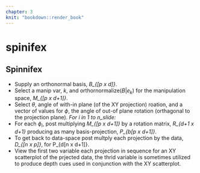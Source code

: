 ```yaml
---
chapter: 3
knit: "bookdown::render_book"
---
```


# spinifex {#ch:tour}


## Spinnifex

* Supply an orthonormal basis, *B_{[p x d]}*.
* Select a manip var, $k$, and orthornormalize(*B*|$e_k$) for the manipulation space, *M_{[p x d+1]}*.
* Select $\theta$, angle of with-in plane (of the XY projection) roation, and a vector of values for $\phi$, the angle of out-of plane rotation (orthagonal to the projection plane). 
*For i in 1 to n_slide:*
* For each $\phi_i$, post multiplying *M_{[p x d+1]}* by a rotation matrix, *R_{d+1 x d+1}* producing as many basis-projection, *P_{b[p x d+1]}*.
* To get back to data-space post multply each projection by the data, *D_{[n x p]}*, for P_{d[n x d+1]}.
* View the first two variable each projection in sequence for an XY scatterplot of the prjected data, the thrid variable is sometimes utilized to produce depth cues used in conjunction with the XY scatterplot.





<!-- ### Tourr -->

<!-- ### Plottly -->

